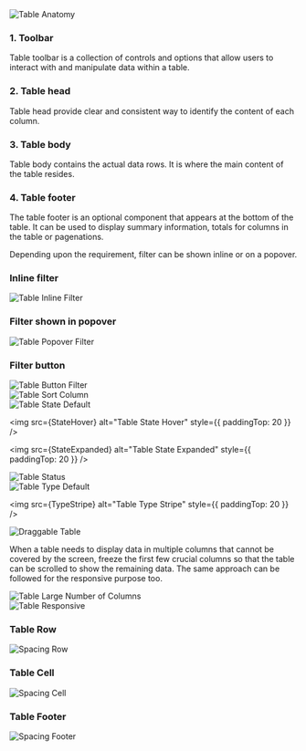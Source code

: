 

<Section title="Anatomy" style={{ paddingTop: 20 }}>
  <img src={Anatomy} alt="Table Anatomy" style={{ marginBottom: 20 }} />

  <h3>1. Toolbar</h3>

  <p>
    Table toolbar is a collection of controls and options that allow users to
    interact with and manipulate data within a table.
  </p>

  <h3>2. Table head</h3>

  <p>
    Table head provide clear and consistent way to identify the content of each column.
  </p>

  <h3>3. Table body</h3>

  <p>
    Table body contains the actual data rows. It is where the main content of the table resides.
  </p>

  <h3>4. Table footer</h3>

  <p>
    The table footer is an optional component that appears at the bottom of the table. It can be used to display summary information, totals for columns in the table or pagenations.
  </p>
</Section>

<Section title="Table Filter" style={{ paddingTop: 20 }}>
  <p>
    Depending upon the requirement, filter can be shown inline or on a popover.
  </p>

  <h3>Inline filter</h3>

  <img src={InlineFilter} alt="Table Inline Filter" />

  <h3>Filter shown in popover</h3>

  <img src={PopoverFilter} alt="Table Popover Filter" />

  <h3>Filter button</h3>

  <img src={ButtonFilter} alt="Table Button Filter" />
</Section>

<Section title="Sort Column" style={{ paddingTop: 20 }}>
  <img src={SortColumn} alt="Table Sort Column" />
</Section>

<Section title="Table State" style={{ paddingTop: 20 }}>
  <img src={StateDefault} alt="Table State Default" />

  <img src={StateHover} alt="Table State Hover" style={{ paddingTop: 20 }} />

  <img src={StateExpanded} alt="Table State Expanded" style={{ paddingTop: 20 }} />
</Section>

<Section title="Table Status" style={{ paddingTop: 20 }}>
  <img src={Status} alt="Table Status" />
</Section>

<Section title="Table Types" style={{ paddingTop: 20 }}>
  <img src={TypeDefault} alt="Table Type Default" />

  <img src={TypeStripe} alt="Table Type Stripe" style={{ paddingTop: 20 }} />
</Section>

<Section title="Draggable Table" style={{ paddingTop: 20 }}>
  <img src={Draggable} alt="Draggable Table" />
</Section>

<Section title="Managing the large numbers of columns">
  <p>
    When a table needs to display data in multiple columns that cannot be
    covered by the screen, freeze the first few crucial columns so that the
    table can be scrolled to show the remaining data. The same approach can be
    followed for the responsive purpose too.
  </p>

  <img src={LargeNumberColumns} alt="Table Large Number of Columns" />
</Section>

<Section title="Responsive">
  <img src={Responsive} alt="Table Responsive" />
</Section>

<Section title="Spacings">
  <h3>Table Row</h3>

  <img src={SpacingRow} alt="Spacing Row" />

  <h3>Table Cell</h3>

  <img src={SpacingCell} alt="Spacing Cell" />

  <h3>Table Footer</h3>

  <img src={SpacingFooter} alt="Spacing Footer" />
</Section>
